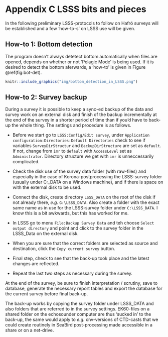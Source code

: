 # Appendix C LSSS bits and pieces

In the following preliminary LSSS-protocols to follow on Hafró surveys
will be established and a few 'how-to-s' on LSSS use will be given.

## How-to 1: Bottom detection 

The program doesn't always detetect bottom automatically when files are opened, depends on whether or not 'Pelagic Mode' is being used. If it is desired to detect the bottom aferwards, a 'how-to' is given in Figure \@ref(fig:bot-det).  

```r
knitr::include_graphics("img/bottom_detection_in_LSSS.png")
```

## How-to 2: Survey backup

During a survey it is possible to keep a sync-ed backup of the data
and survey work on an external disk and finish of the backup
incrementally at the end of the survey in a shorter period of time
than if you'd have to back-up the whole thing. The settings and
procedure is as follows.

- Before we start go to `LSSS:Config/Edit survey`, under `Application
  configuration:Directories:Default Directories` check to see if
  variables `SurveyDirStructur` and `BackupDirStructure` are set as
  `default`. If not, change from `imr` to `default` with `AccessLevel`
  set as `Administrator`. Directory structure we get with `imr` is
  unneccessarily complicated.

- Check the disk use of the survey data folder (with raw-files) and
  especially in the case of Korona-postprocessing the LSSS-survey
  folder (usually under C:\LSSS_DATA on a Windows machine), and if
  there is space on with the external disk to be used.

- Connect the disk, create directory `LSSS_DATA` on the root of the
  disk if not already there, _e.g._ `G:\LSSS_DATA`. Also create a
  folder with the exact same name as in use for the LSSS-survey folder
  under `C:\LSSS_DATA`. I know this is a bit awkwards, but this has
  worked for me.

- In LSSS go to menu `File:Backup Survey Data` and teh choose `Select
  output directory` and point and click to the survey folder in the
  LSSS_Data on the external disk.

- When you are sure that the correct folders are selected as source
  and destination, click the `Copy current survey` button.

- Final step, check to see that the back-up took place and the latest changes are reflected.

- Repeat the last two steps as necessary during the survey.

At the end of the survey, be sure to finish interpretation / scrutiny,
save to database, generate the necessary report tables and export the
database for the current survey before final back-up.

The back-up works by copying the survey folder under LSSS_DATA and
also folders that are referred to in the survey settings. EK60-files
on a shared folder on the echosounder computer are thus 'sucked in' to
the back-up, the same would apply to _e.g._ cnv-versions of CTD-casts
that we could create routinely in SeaBird post-processing made
accessible in a share or on a net-drive.
